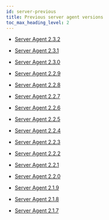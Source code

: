 ```yaml
---
id: server-previous
title: Previous server agent versions
toc_max_heading_level: 2
---
```


-   [Server Agent 2.3.2](server-2_3_2)

-   [Server Agent 2.3.1](server-2_3_1)

-   [Server Agent 2.3.0](server-2_3_0)

-   [Server Agent 2.2.9](server-2_2_9)

-   [Server Agent 2.2.8](server-2_2_8)

-   [Server Agent 2.2.7](server-2_2_7)

-   [Server Agent 2.2.6](server-2_2_6)

-   [Server Agent 2.2.5](server-2_2_5)

-   [Server Agent 2.2.4](server-2_2_4)

-   [Server Agent 2.2.3](server-2_2_3)

-   [Server Agent 2.2.2](server-2_2_2)

-   [Server Agent 2.2.1](server-2_2_1)

-   [Server Agent 2.2.0](server-2_2_0)

-   [Server Agent 2.1.9](server-2_1_9)

-   [Server Agent 2.1.8](server-2_1_8)

-   [Server Agent 2.1.7](server-2_1_7)
